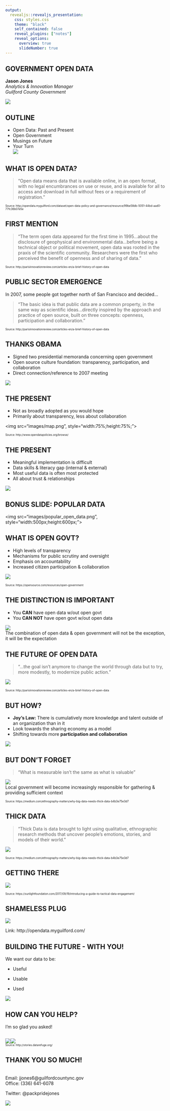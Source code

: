 ```yaml
---
output: 
  revealjs::revealjs_presentation:
    css: styles.css
    theme: "black"
    self_contained: false
    reveal_plugins: ["notes"]
    reveal_options:
      overview: true
      slideNumber: true
---
```


## GOVERNMENT OPEN DATA  
**Jason Jones**  
*Analytics & Innovation Manager*  
*Guilford County Government*  
  
  
![](images/excited.gif)

## OUTLINE 
  
- Open Data: Past and Present
- Open Government
- Musings on Future  
- Your Turn  
![](images/punch.gif)

## WHAT IS OPEN DATA?  
> "Open data means data that is available online, in an open format, with no legal encumbrances on use or reuse, and is available for all to access and download in full without fees or a requirement of registration."  

<div class="footer", style="font-size: 60%;"> 
Source: http://opendata.myguilford.com/dataset/open-data-policy-and-governance/resource/99be58db-5051-44bd-aad0-77fc36b07e5e
</div>

## FIRST MENTION  
>"The term open data appeared for the first time in 1995...about the disclosure of geophysical and environmental data...before being a technical object or political movement, open data was rooted in the praxis of the scientific community. Researchers were the first who perceived the benefit of openness and of sharing of data."

<div class="footer", style="font-size: 60%;">
Source: http://parisinnovationreview.com/articles-en/a-brief-history-of-open-data
</div>

## PUBLIC SECTOR EMERGENCE  
In 2007, some people got together north of San Francisco and decided...  

>"The basic idea is that public data are a common property, in the same way as scientific ideas...directly inspired by the approach and practice of open source, built on three concepts: openness, participation and collaboration."

<div class="footer", style="font-size: 60%;">
Source: http://parisinnovationreview.com/articles-en/a-brief-history-of-open-data
</div>

## THANKS OBAMA
- Signed two presidential memoranda concerning open government
- Open source culture foundation: transparency, participation, and collaboration 
- Direct connection/reference to 2007 meeting

![](images/obama.gif)

## THE PRESENT
- Not as broadly adopted as you would hope
- Primarily about transparency, less about collaboration

<img src="images/map.png", style="width:75%;height:75%;">

<div class="footer", style="font-size: 60%;">
Source: http://www.opendatapolicies.org/browse/
</div>

## THE PRESENT
- Meaningful implementation is difficult
- Data skills & literacy gap (internal & external)
- Most useful data is often most protected
- All about trust & relationships

![](images/trust.gif)

## BONUS SLIDE: POPULAR DATA
<img src="images/popular_open_data.png", style="width:500px;height:600px;">

## WHAT IS OPEN GOVT?  
- High levels of transparency
- Mechanisms for public scrutiny and oversight
- Emphasis on accountability
- Increased citizen participation & collaboration

![](images/permit.gif)

<div class="footer", style="font-size: 60%;">
Source: https://opensource.com/resources/open-government
</div>

## THE DISTINCTION IS IMPORTANT  
- You **CAN** have open data w/out open govt
- You **CAN NOT** have open govt w/out open data  

![](images/swanson.gif)  
The combination of open data & open government will not be the exception, it will be the expectation

## THE FUTURE OF OPEN DATA  
<div class="myrow">
  <div class="mycolumn">
  >"...the goal isn’t anymore to change the world through data but to try, more modestly, to modernize public action."
  
  </div>
  <div class="mycolumn">
  
  ![](images/boom.gif)
  
  </div>
</div>

<div class="footer", style="font-size: 60%;">
Source: http://parisinnovationreview.com/articles-en/a-brief-history-of-open-data
</div>

## BUT HOW?
- **Joy's Law:** There is cumulatively more knowledge and talent outside of an organization than in it
- Look towards the sharing economy as a model
- Shifting towards more **participation and collaboration**

![](images/share.gif)

## BUT DON'T FORGET
>"What is measurable isn't the same as what is valuable"  

![](images/numbers_need_stories.jpeg)  
Local government will become increasingly responsible for gathering & providing sufficient context

<div class="footer", style="font-size: 60%;">
Source: https://medium.com/ethnography-matters/why-big-data-needs-thick-data-b4b3e75e3d7
</div>

## THICK DATA
>"Thick Data is data brought to light using qualitative, ethnographic research methods that uncover people’s emotions, stories, and models of their world."

![](images/thick_data.jpeg)

<div class="footer", style="font-size: 60%;">
Source: https://medium.com/ethnography-matters/why-big-data-needs-thick-data-b4b3e75e3d7
</div>

## GETTING THERE

![](images/tde-funnel-grid.png)

<div class="footer", style="font-size: 60%;">
Source: https://sunlightfoundation.com/2017/09/19/introducing-a-guide-to-tactical-data-engagement/
</div>

## SHAMELESS PLUG
![](images/insight.png)

Link: http://opendata.myguilford.com/

## BUILDING THE FUTURE - WITH YOU!  
<div class="myrow">
  <div class="mycolumn">
We want our data to be:  

- Useful
- Usable
- Used 

  </div>
  <div class="mycolumn">
  
  ![](images/simple.gif)
  
  </div>
</div>

## HOW CAN YOU HELP?  
I'm so glad you asked!

<div style="column-count: 2;">
<div style="float: left;">
![](images/data_story.png)
</div>

<div style="float: right:">
![](images/story.png)
</div>
</div>

<div class="footer", style="font-size: 60%;"> 
Source: http://stories.datarefuge.org/
</div>

## THANK YOU SO MUCH!
</br>
Email: jjones6@guilfordcountync.gov  
Office: (336) 641-6078  
  
Twitter: @packpridejones  

![](images/thanks.gif)
